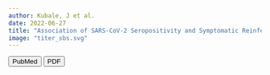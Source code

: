 ```yaml
---
author: Kubale, J et al.
date: 2022-06-27
title: "Association of SARS-CoV-2 Seropositivity and Symptomatic Reinfection in Children in Nicaragua"
image: "titer_sbs.svg"
---
```




::: column-body-outset
[<button type="button" class="btn btn-outline-dark mb-2">PubMed</button>](https://pubmed.ncbi.nlm.nih.gov/35759261/) [<button type="button" class="btn btn-outline-dark mb-2">PDF</button>](kubale_2022_jama.pdf)
:::
